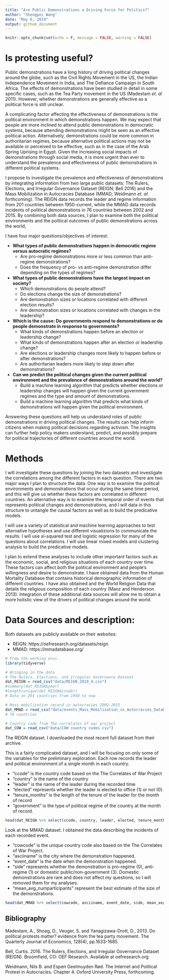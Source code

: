 ```yaml
---
title: "Are Public Demonstrations a Driving Force for Politics?"
author: "Shengpei Wang"
date: "May 6, 2019"
output: github_document
---
```


```r
knitr::opts_chunk$set(echo = F, message = FALSE, warning = FALSE)
```
# Is protesting useful?

Public demonstrations have a long history of driving political changes around the globe, such as the Civil Rights Movement in the US, the Indian Independence Movement in India, and The Defiance Campaign in South Africa. The effects of demonstrations have been studied in detail in some specific cases, such as the Tea Party movement in the US (Madestam *et. al* 2011). However, whether demonstrations are generally effective as a political force is still unclear. 

A complicating factor affecting the effectiveness of demonstrations is the political environment in which demonstrations happen. We may expect that people are more inclined to attend public demonstrations in democratic systems, because attending demonstrations might be seen as an effective political action. Alternatively, demonstrations could be more common in authoritarian regimes, because alternative political actions may not be available or perceived to be effective, such as in the case of the Arab Spring Uprising in Egypt. Given the increasing social impacts of demonstrations through social media, it is more urgent than ever to understand the prevalence and effectiveness of public demonstrations in different political systems. 

I propose to investigate the prevalence and effectiveness of demonstrations by integrating information from two large public datasets: The Rulers, Elections, and Irregular Governance Dataset (REIGN; Bell 2016) and the Mass Mobilization in Autocracies Database (MMAD; Weidmann *et. al* forthcoming). The REIGN data records the leader and regime information from 201 countries between 1950-current, while the MMAD data records incidents of political demonstrations in 76 countries between 2002 and 2015. By combining both data sources, I plan to examine both the political environments and the political outcomes of public demonstrations across the world,

I have four major questions/objectives of interest: 

* **What types of public demonstrations happen in democratic regime versus autocratic regimes?**
    + Are pro-regime demonstrations more or less common than anti-regime demonstrations?
    + Does the frequency of pro- vs anti-regime demonstration differ depending on the types of regimes?
* **What types of public demonstrations have the largest impact on society?**
    + Which demonstrations do people attend?
    + Do elections change the size of demonstrations?
    + Are demonstration sizes or locations correlated with different election results?
    + Are demonstration sizes or locations correlated with changes in the leadership?
* **Which is the cause: Do governments respond to demonstrations or do people demonstrate in response to governments?**
    + What kinds of demonstrations happen before an election or leadership change?
    + What kinds of demonstrations happen after an election or leadership change?
    + Are elections or leadership changes more likely to happen before or after demonstrations?
    + Are authoritarian leaders more likely to step down after demonstrations?
* **Can we predict the political changes given the current political environment and the prevalence of demonstrations around the world?**
    + Build a machine learning algorithm that predicts whether elections or leadership changes will happen given the current government regimes and the type and amount of demonstrations.
    + Build a machine learning algorithm that predicts what kinds of demonstrations will happen given the political environment.

Answering these questions will help us understand roles of public demonstrations in driving political changes. The results can help inform citizens when making political decisions regarding activism. The insights can further help policy makers understand, predict, and possibly prepare for political trajectories of different countries around the world.

# Methods

I will investigate these questions by joining the two datasets and investigate the correlations among the different factors in each question. There are two major ways I plan to structure the data. One way is to examine the political environments and demonstrations that occur during the same time period, and this will give us whether these factors are correlated in different countries. An alternative way is to examine the temporal order of events that represents political changes and demonstrations, and I will data in this structure to untangle the causal factors as well as to build the predicative models. 

I will use a variety of statistical and machine learning approaches to test alternative hypotheses and use different visualizions to communicate the results. I will use xi-squared test and logistic regression for many of the questions about correlations. I will use linear mixed models and clustering analysis to build the predicative models.

I plan to extend these analyses to include other important factors such as the economic, social, and religious situations of each country over time. These factors can affect both the political environment and people's willingness and desire to demonstrate. I have obtained data from the Human Mortality Database that contains historical demographic information of different countries. I have also obtained and the World Religion Data that details the religious composition of each country (Maoz and Henderson 2013). Integration of these additional data sources will allow me to obtain a more holistic view of the drivers of political changes around the world. 


# Data Sources and description:
Both datasets are publicly available on their websites:

*  REIGN: https://oefresearch.org/datasets/reign
*  MMAD: https://mmadatabase.org/

```r
# Prep the working envi.
library(tidyverse)

# Bringing in the data
# The Rulers, Elections, and Irregular Governance Dataset
dat_REIGN = read_csv("data/REIGN_2019_4.csv") 
#summary(dat_REIGN$year)
#length(unique(dat_REIGN$ccode))
# Data on 201 countries from 1950 to now

# Mass mobilization record in autocracies 2002-2015
dat_MMAD = read_csv("data/events_Mass_Mobilization_in_Autocracies_Database.csv")
# 76 countries

# Country code from The correlates of war project
dat_COW = read_csv("data/COW country codes.csv") 
```
The REIGN dataset. I downloaded the most recent full dataset from their archive.

This is a fairly complicated dataset, and I will be focusing on only some of the variables for the preliminary exploration. Each row records the leader and political environment of a single month in each country.

* "ccode" is the country code based on the The Correlates of War Project
* "country" is the name of the country
* "leader" is the name of the leader during the recorded time
* "elected" represents whether the leader is elected to office (1) or not (0).
* "tenure_months" is the length of the tenure of the leader for the month of record
* "government" is the type of political regime of the country at the month of record.

```r
head(dat_REIGN %>% select(ccode, country, leader, elected, tenure_months, government))
```

Look at the MMAD dataset. I obtained the data describing the incidents of each recorded event.

* "cowcode" is the unique country code also based on the The Correlates of War Project. 
* "asciiname" is the city where the demonstration happened.
* "event_date" is the date when the demonstration happened.
* "side" represents whether the demonstration is pro-regime (0), anti-regime (1) or domestic public/non-government (3). Domestic demonstrations are rare and does not affect my questions, so I will removed them for my analyses.
* "mean_avg_numparticipants" represent the best estimate of the size of the demonstrations.

```r
head(dat_MMAD %>% select(cowcode, asciiname, event_date, side, mean_avg_numparticipants))
```
## Bibliography
Madestam, A., Shoag, D., Veuger, S. and Yanagizawa-Drott, D., 2013. Do political protests matter? evidence from the tea party movement. The Quarterly Journal of Economics, 128(4), pp.1633-1685.

Bell, Curtis. 2016. The Rulers, Elections, and Irregular Governance Dataset (REIGN). Broomfield, CO: OEF Research. Available at oefresearch.org

Weidmann, Nils B. and Espen Geelmuyden Rød. The Internet and Political Protest in Autocracies. Chapter 4. Oxford University Press, forthcoming.
